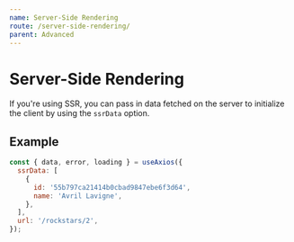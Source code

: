 ```yaml
---
name: Server-Side Rendering
route: /server-side-rendering/
parent: Advanced
---
```


# Server-Side Rendering

If you're using SSR, you can pass in data fetched on the server to initialize the client by using the `ssrData` option.

## Example

```js
const { data, error, loading } = useAxios({
  ssrData: [
    {
      id: '55b797ca21414b0cbad9847ebe6f3d64',
      name: 'Avril Lavigne',
    },
  ],
  url: '/rockstars/2',
});
```
